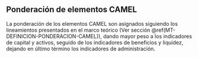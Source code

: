 ## Ponderación de elementos CAMEL

La ponderación de los elementos CAMEL son asignados siguiendo los lineamientos presentados en el marco teórico (Ver sección \@ref(MT-DEFINICION-PONDERACION-CAMEL)), dando mayor peso a los indicadores de capital y activos, seguido de los indicadores de beneficios y liquidez, dejando en último término los indicadores de administración.

\begin{equation}
CAMEL = \text{30\%C + 30\%A + 10\%M + 15\%E + 15\%L}
(\#eq:df-camel)
\end{equation}

